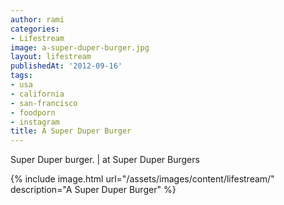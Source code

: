 ```yaml
---
author: rami
categories:
- Lifestream
image: a-super-duper-burger.jpg
layout: lifestream
publishedAt: '2012-09-16'
tags:
- usa
- california
- san-francisco
- foodporn
- instagram
title: A Super Duper Burger
---
```


Super Duper burger. | at Super Duper Burgers

{% include image.html url="/assets/images/content/lifestream/" description="A Super Duper Burger" %}